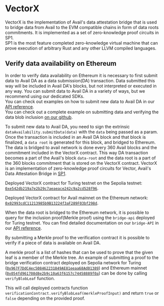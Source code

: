 
# VectorX

VectorX is the implementation of Avail's data attestation bridge that is used to bridge
data from Avail to the EVM compatible chains in form of data roots commitments. It is implemented as a set of
zero-knowledge proof circuits in SP1. \
SP1 is the most feature completed zero-knowledge virtual machine
that can prove execution of arbitrary Rust and any other LLVM compiled languages.

## Verify data availability on Ethereum

In order to verify data availability on Ethereum it is necessary
to first submit data to Avail DA as a data submission(DA) transaction. Data
submitted this way will be included in Avail DA's blocks, but not
interpreted or executed in any way. 
You can submit data to Avail DA in a variety of ways, but we recommend using our dedicated SDKs. \
You can check out examples on how to submit new data to Avail DA in our [API reference](/api-reference/avail-node-api/da-submit-data). \
You can check out a complete example on submitting data and verifying the data blob inclusion [on our github](https://github.com/availproject/avail/blob/main/avail-js/examples/node-examples/src/validium.ts).

To submit new data to Avail DA, you need to sign the extrinsic `dataAvailability.submitData(data)` with the `data` being passed as a param.
Once the transaction is included in an Avail DA block and that block is finalized, a `data root` is generated for this block, and bridged to
Ethereum.
The data is bridged to avail network is done every 360 Avail blocks and the commitment included in the VectorX contract.
This way DA transaction becomes a part of the Avail's block `data-root` and the data root is a part of the 360 blocks commitment that is stored on the VectorX contract.
VectorX is an implementation of zero-knowledge proof circuits for Vector, Avail's Data Attestation Bridge in [SP1](https://github.com/succinctlabs/sp1-vector).

Deployed VectorX contract for Turing testnet on the Sepolia testnet: [`0xe542db219a7e2b29c7aeaeace242c9a2cd528f96`](https://sepolia.etherscan.io/address/0xe542db219a7e2b29c7aeaeace242c9a2cd528f96).

Deployed VectorX contract for Avail mainnet on the Ethereum network: [`0x02993cdC11213985b9B13224f3aF289F03bf298d`]((https://etherscan.io/address/0x02993cdC11213985b9B13224f3aF289F03bf298d)).

When the data root is bridged to the Ethereum network, it is possible to query for the inclusion proof(Merkle proof) using the `bridge-api`
deployed for Turing testnet.
You can find detailed documentation on our `bridge-API` in our [API reference](/api-reference/avail-bridge-api).

By submitting a Merkle proof to the verification contract it is possible to verify
if a piece of data is available on Avail DA. 

A merkle proof is a list of hashes that can be used to prove that the given leaf is a member of the Merkle tree. An example of submitting a proof to the bridge verification contract
deployed on Sepolia network for Turing ([`0x967F7DdC4ec508462231849AE81eeaa68Ad01389`](https://sepolia.etherscan.io/address/0x967F7DdC4ec508462231849AE81eeaa68Ad01389))
and Ethereum mainnet ([`0x054fd961708d8e2b9c10a63f6157c74458889f0a`](https://etherscan.io/address/0x054fd961708d8e2b9c10a63f6157c74458889f0a))
can be done by calling `verifyBlobLeaf` function.

This will call deployed contracts function `verificationContract.verifyBlobLeaf(merkleProofInput)`
and return `true` or `false` depending on the provided proof.